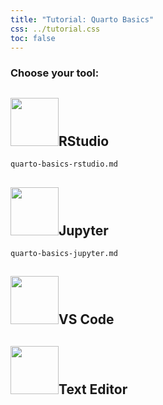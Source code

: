 ```yaml
---
title: "Tutorial: Quarto Basics"
css: ../tutorial.css
toc: false
---
```


### Choose your tool: {.unlisted}

::: panel-tabset
## ![](../images/rstudio-logo.png){width="77"}RStudio

``` include
quarto-basics-rstudio.md
```

## ![](../images/jupyter-logo.png){width="77"}Jupyter

``` include
quarto-basics-jupyter.md
```

## ![](../images/vscode-logo.png){width="77"}VS Code

## ![](../images/text-editor-logo.png){#text-editor-logo width="77"}Text Editor
:::
